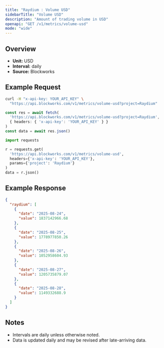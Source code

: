 ```yaml
---
title: "Raydium : Volume USD"
sidebarTitle: "Volume USD"
description: "Amount of trading volume in USD"
openapi: "GET /v1/metrics/volume-usd"
mode: "wide"
---
```


## Overview

- **Unit:** USD
- **Interval:** daily
- **Source:** Blockworks

## Example Request

<CodeGroup>

```bash cURL
curl -H "x-api-key: YOUR_API_KEY" \
  "https://api.blockworks.com/v1/metrics/volume-usd?project=Raydium"
```

```typescript TypeScript
const res = await fetch(
  'https://api.blockworks.com/v1/metrics/volume-usd?project=Raydium',
  { headers: { 'x-api-key': 'YOUR_API_KEY' } }
)
const data = await res.json()
```

```python Python
import requests

r = requests.get(
  'https://api.blockworks.com/v1/metrics/volume-usd',
  headers={'x-api-key': 'YOUR_API_KEY'},
  params={'project': 'Raydium'}
)
data = r.json()
```

</CodeGroup>

## Example Response

```json
{
  "raydium": [
    {
      "date": "2025-08-24",
      "value": 1837142966.68
    },
    {
      "date": "2025-08-25",
      "value": 1778977850.26
    },
    {
      "date": "2025-08-26",
      "value": 1052958604.93
    },
    {
      "date": "2025-08-27",
      "value": 1205735879.07
    },
    {
      "date": "2025-08-28",
      "value": 1149332688.9
    }
  ]
}
```

## Notes
- Intervals are daily unless otherwise noted.
- Data is updated daily and may be revised after late-arriving data.
